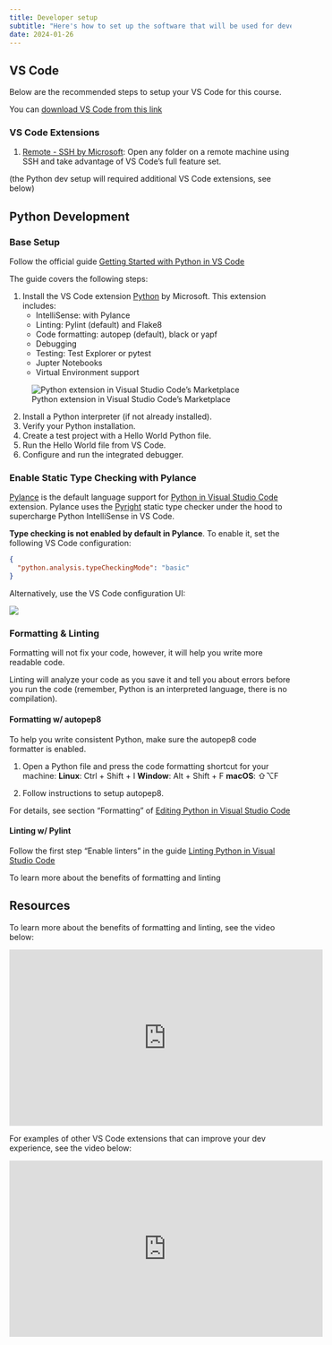 ```yaml
---
title: Developer setup
subtitle: "Here's how to set up the software that will be used for development during the course."
date: 2024-01-26
---
```


## VS Code

Below are the recommended steps to setup your VS Code for this course.

You can [download VS Code from this link](https://code.visualstudio.com/Download)

### VS Code Extensions

1. [Remote - SSH by Microsoft](https://marketplace.visualstudio.com/items?itemName=ms-vscode-remote.remote-ssh): Open any folder on a remote machine using SSH and take advantage of VS Code's full feature set.

(the Python dev setup will required additional VS Code extensions, see below)

## Python Development

### Base Setup

Follow the official guide [Getting Started with Python in VS Code](https://code.visualstudio.com/docs/python/python-tutorial)

The guide covers the following steps:

1. Install the VS Code extension [Python](https://marketplace.visualstudio.com/items?itemName=ms-python.python) by Microsoft. This extension includes:
	- IntelliSense: with Pylance
	- Linting: Pylint (default) and Flake8
	- Code formatting: autopep (default), black or yapf
	- Debugging
	- Testing: Test Explorer or pytest
	- Jupter Notebooks
	- Virtual Environment support
	
![Python extension in Visual Studio Code's Marketplace](../assets/1-Pasted%20image%2020220121010400.png)

2. Install a Python interpreter (if not already installed).
3. Verify your Python installation.
4. Create a test project with a Hello World Python file.
5. Run the Hello World file from VS Code.
6. Configure and run the integrated debugger.

### Enable Static Type Checking with Pylance

[Pylance](https://marketplace.visualstudio.com/items?itemName=ms-python.vscode-pylance) is the default language support for [Python in Visual Studio Code](https://marketplace.visualstudio.com/items?itemName=ms-python.python) extension. Pylance uses the [Pyright](https://github.com/microsoft/pyright) static type checker under the hood to supercharge Python IntelliSense in VS Code.

**Type checking is not enabled by default in Pylance**. To enable it, set the following VS Code configuration:

```json
{
  "python.analysis.typeCheckingMode": "basic"
}
```

Alternatively, use the VS Code configuration UI:


![](../assets/python-pylance-type-check.png)


### Formatting & Linting 
Formatting will not fix your code, however, it will help you write more readable code.

Linting will analyze your code as you save it and tell you about errors before you run the code (remember, Python is an interpreted language, there is no compilation).


#### Formatting w/ autopep8

To help you write consistent Python, make sure the autopep8 code formatter is enabled.

1. Open a Python file and press the code formatting shortcut for your machine:
	**Linux**: Ctrl + Shift + I
	**Window**: Alt + Shift + F
	**macOS**: ⇧⌥F

2. Follow instructions to setup autopep8.

For details, see section "Formatting" of [Editing Python in Visual Studio Code](https://code.visualstudio.com/docs/python/editing)

#### Linting w/ Pylint

Follow the first step "Enable linters" in the guide [Linting Python in Visual Studio Code](https://code.visualstudio.com/docs/python/linting)

To learn more about the benefits of formatting and linting


## Resources

To learn more about the benefits of formatting and linting, see the video below:

<iframe width="560" height="315" src="https://www.youtube.com/embed/P1B0ytn6VPU" title="YouTube video player" frameborder="0" allow="accelerometer; autoplay; clipboard-write; encrypted-media; gyroscope; picture-in-picture" allowfullscreen></iframe>

For examples of other VS Code extensions that can improve your dev experience, see the video below:

<iframe width="560" height="315" src="https://www.youtube.com/embed/Z3i04RoI9Fk" title="YouTube video player" frameborder="0" allow="accelerometer; autoplay; clipboard-write; encrypted-media; gyroscope; picture-in-picture" allowfullscreen></iframe>
